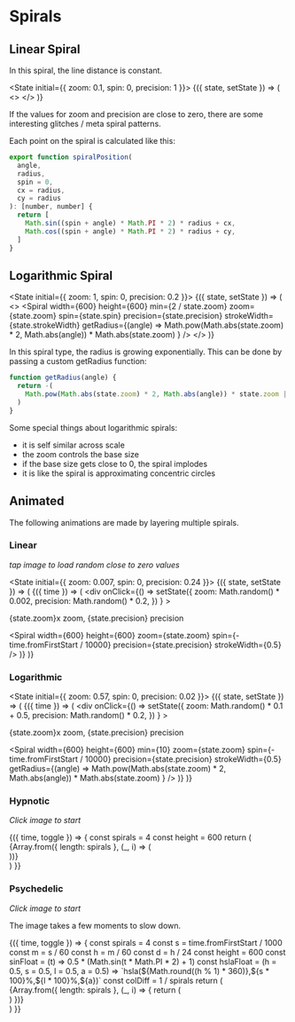 
# Spirals

## Linear Spiral

In this spiral, the line distance is constant.

<State initial={{ zoom: 0.1, spin: 0, precision: 1 }}>
  {({ state, setState }) => (
    <>
      <SpiralSettings state={state} setState={setState} />
      <Spiral
        width={620}
        zoom={state.zoom}
        spin={state.spin}
        precision={state.precision}
        strokeWidth={state.strokeWidth}
      />
    </>
  )}
</State>

If the values for zoom and precision are close to zero, there are some interesting glitches / meta spiral patterns.

Each point on the spiral is calculated like this:

```js
export function spiralPosition(
  angle,
  radius,
  spin = 0,
  cx = radius,
  cy = radius
): [number, number] {
  return [
    Math.sin((spin + angle) * Math.PI * 2) * radius + cx,
    Math.cos((spin + angle) * Math.PI * 2) * radius + cy,
  ]
}
```

## Logarithmic Spiral

<State initial={{ zoom: 1, spin: 0, precision: 0.2 }}>
  {({ state, setState }) => (
    <>
      <SpiralSettings state={state} setState={setState} disableZoom={true} />
      <Spiral
        width={600}
        height={600}
        min={2 / state.zoom}
        zoom={state.zoom}
        spin={state.spin}
        precision={state.precision}
        strokeWidth={state.strokeWidth}
        getRadius={(angle) =>
          Math.pow(Math.abs(state.zoom) * 2, Math.abs(angle)) *
          Math.abs(state.zoom)
        }
      />
    </>
  )}
</State>

In this spiral type, the radius is growing exponentially. This can be done by passing
a custom getRadius function:

```js
function getRadius(angle) {
  return -(
    Math.pow(Math.abs(state.zoom) * 2, Math.abs(angle)) * state.zoom || 1
  )
}
```

Some special things about logarithmic spirals:

- it is self similar across scale
- the zoom controls the base size
- if the base size gets close to 0, the spiral implodes
- it is like the spiral is approximating concentric circles

## Animated

The following animations are made by layering multiple spirals.

### Linear

_tap image to load random close to zero values_

<State initial={{ zoom: 0.007, spin: 0, precision: 0.24 }}>
  {({ state, setState }) => (
    <AnimationFrame autostart>
      {({ time }) => (
        <div
          onClick={() =>
            setState({
              zoom: Math.random() * 0.002,
              precision: Math.random() * 0.2,
            })
          }
        >
          <p>
            {state.zoom}x zoom, {state.precision} precision
          </p>
          <Spiral
            width={600}
            height={600}
            zoom={state.zoom}
            spin={-time.fromFirstStart / 10000}
            precision={state.precision}
            strokeWidth={0.5}
          />
        </div>
      )}
    </AnimationFrame>
  )}
</State>

### Logarithmic

<State initial={{ zoom: 0.57, spin: 0, precision: 0.02 }}>
  {({ state, setState }) => (
    <AnimationFrame autostart>
      {({ time }) => (
        <div
          onClick={() =>
            setState({
              zoom: Math.random() * 0.1 + 0.5,
              precision: Math.random() * 0.2,
            })
          }
        >
          <p>
            {state.zoom}x zoom, {state.precision} precision
          </p>
          <Spiral
            width={600}
            height={600}
            min={10}
            zoom={state.zoom}
            spin={-time.fromFirstStart / 10000}
            precision={state.precision}
            strokeWidth={0.5}
            getRadius={(angle) =>
              Math.pow(Math.abs(state.zoom) * 2, Math.abs(angle)) *
              Math.abs(state.zoom)
            }
          />
        </div>
      )}
    </AnimationFrame>
  )}
</State>

### Hypnotic

_Click image to start_

<AnimationFrame>
  {({ time, toggle }) => {
    const spirals = 4
    const height = 600
    return (
      <div style={{ position: "relative", height }}>
        {Array.from({ length: spirals }, (_, i) => (
          <div onClick={toggle} style={{ position: "absolute" }}>
            <Spiral
              height={height}
              zoom={0.5}
              spin={(-time.fromFirstStart / 5000 + i / spirals) % 1}
              stroke={i % 2 ? "black" : "white"}
              strokeWidth={200 / spirals}
              strokeLinecap="round"
            />
          </div>
        ))}
      </div>
    )
  }}
</AnimationFrame>

### Psychedelic

_Click image to start_

The image takes a few moments to slow down.

<AnimationFrame>
  {({ time, toggle }) => {
    const spirals = 4
    const s = time.fromFirstStart / 1000
    const m = s / 60
    const h = m / 60
    const d = h / 24
    const height = 600
    const sinFloat = (t) => 0.5 * (Math.sin(t * Math.PI * 2) + 1)
    const hslaFloat = (h = 0.5, s = 0.5, l = 0.5, a = 0.5) =>
      `hsla(${Math.round((h % 1) * 360)},${s * 100}%,${l * 100}%,${a})`
    const colDiff = 1 / spirals
    return (
      <div style={{ position: "relative", height }}>
        {Array.from({ length: spirals }, (_, i) => {
          return (
            <div style={{ position: "absolute" }} onClick={toggle}>
              <Spiral
                zoom={0.1}
                height={height}
                precision={Math.sin(m) * Math.pow(2, i - spirals)}
                stroke={hslaFloat(
                  sinFloat(m + colDiff * i),
                  0.5,
                  0.5,
                  sinFloat(m + colDiff * i)
                )}
                strokeWidth={(spirals / (i + 1)) * 20}
              />
            </div>
          )
        })}
      </div>
    )
  }}
</AnimationFrame>
